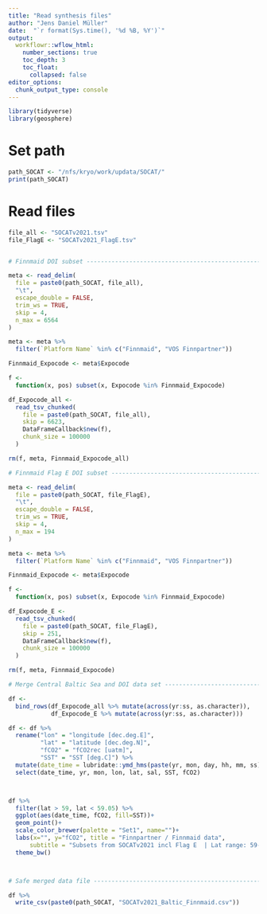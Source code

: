 ```yaml
---
title: "Read synthesis files"
author: "Jens Daniel Müller"
date:  "`r format(Sys.time(), '%d %B, %Y')`"
output: 
  workflowr::wflow_html:
    number_sections: true
    toc_depth: 3
    toc_float:
      collapsed: false
editor_options:
  chunk_output_type: console
---
```


```r

library(tidyverse)
library(geosphere)

```


# Set path

```r

path_SOCAT <- "/nfs/kryo/work/updata/SOCAT/"
print(path_SOCAT)

```


# Read files

```r

file_all <- "SOCATv2021.tsv"
file_FlagE <- "SOCATv2021_FlagE.tsv"


# Finnmaid DOI subset -----------------------------------------------------

meta <- read_delim(
  file = paste0(path_SOCAT, file_all),
  "\t",
  escape_double = FALSE,
  trim_ws = TRUE,
  skip = 4,
  n_max = 6564
)

meta <- meta %>%
  filter(`Platform Name` %in% c("Finnmaid", "VOS Finnpartner"))

Finnmaid_Expocode <- meta$Expocode

f <-
  function(x, pos) subset(x, Expocode %in% Finnmaid_Expocode)

df_Expocode_all <-
  read_tsv_chunked(
    file = paste0(path_SOCAT, file_all),
    skip = 6623,
    DataFrameCallback$new(f),
    chunk_size = 100000
  )

rm(f, meta, Finnmaid_Expocode_all)

# Finnmaid Flag E DOI subset ----------------------------------------------

meta <- read_delim(
  file = paste0(path_SOCAT, file_FlagE),
  "\t",
  escape_double = FALSE,
  trim_ws = TRUE,
  skip = 4,
  n_max = 194
)

meta <- meta %>%
  filter(`Platform Name` %in% c("Finnmaid", "VOS Finnpartner"))

Finnmaid_Expocode <- meta$Expocode

f <-
  function(x, pos) subset(x, Expocode %in% Finnmaid_Expocode)

df_Expocode_E <-
  read_tsv_chunked(
    file = paste0(path_SOCAT, file_FlagE),
    skip = 251,
    DataFrameCallback$new(f),
    chunk_size = 100000
  )

rm(f, meta, Finnmaid_Expocode)

# Merge Central Baltic Sea and DOI data set -------------------------------

df <-
  bind_rows(df_Expocode_all %>% mutate(across(yr:ss, as.character)),
            df_Expocode_E %>% mutate(across(yr:ss, as.character)))

df <- df %>% 
  rename("lon" = "longitude [dec.deg.E]",
         "lat" = "latitude [dec.deg.N]",
         "fCO2" = "fCO2rec [uatm]",
         "SST" = "SST [deg.C]") %>% 
  mutate(date_time = lubridate::ymd_hms(paste(yr, mon, day, hh, mm, ss))) %>% 
  select(date_time, yr, mon, lon, lat, sal, SST, fCO2)



df %>% 
  filter(lat > 59, lat < 59.05) %>% 
  ggplot(aes(date_time, fCO2, fill=SST))+
  geom_point()+
  scale_color_brewer(palette = "Set1", name="")+
  labs(x="", y="fCO2", title = "Finnpartner / Finnmaid data",
      subtitle = "Subsets from SOCATv2021 incl Flag E  | Lat range: 59-59.05N")+
  theme_bw()



# Safe merged data file ---------------------------------------------------

df %>%
  write_csv(paste0(path_SOCAT, "SOCATv2021_Baltic_Finnmaid.csv"))

```


